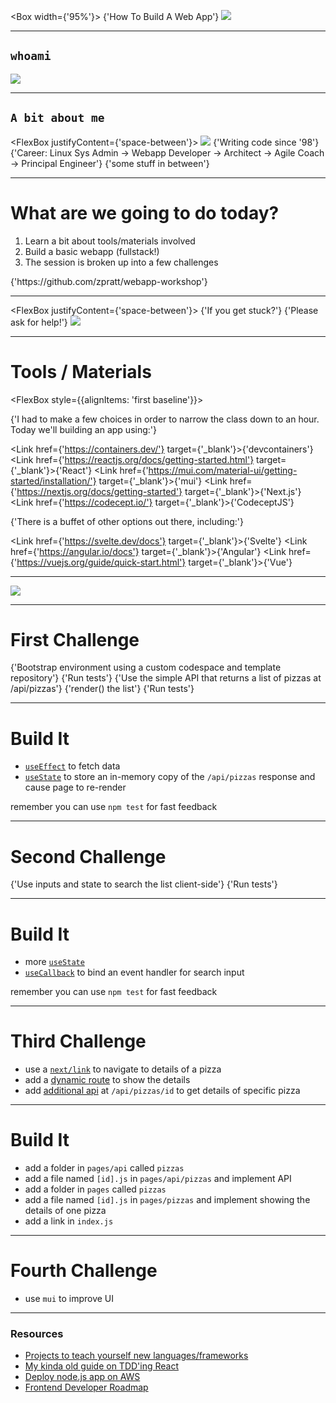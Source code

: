 
<Box width={'95%'}>
    <Heading>{'How To Build A Web App'}</Heading>
    <Image src={openingSlide}/>
</Box>

---

## `whoami`

<Image src={chrisPratt} />

---

## `A bit about me`

<FlexBox justifyContent={'space-between'}>
    <Box>
        <Image src={deereGif} />
    </Box>
    <Box>
        <UnorderedList>
            <ListItem>{'Writing code since \'98'}</ListItem>
            <ListItem>{'Career: Linux Sys Admin -> Webapp Developer -> Architect -> Agile Coach -> Principal Engineer'}</ListItem>
            <ListItem>{'some stuff in between'}</ListItem>
        </UnorderedList>
    </Box>
</FlexBox>

---

# What are we going to do today?

1. Learn a bit about tools/materials involved
1. Build a basic webapp (fullstack!)
1. The session is broken up into a few challenges

<Link href={'https://github.com/zpratt/webapp-workshop#getting-started'} target={'_blank'}>{'https://github.com/zpratt/webapp-workshop'}</Link>

---

<FlexBox justifyContent={'space-between'}>
    <Box>
        <Heading>{'If you get stuck?'}</Heading>
        <Heading>{'Please ask for help!'}</Heading>
    </Box>
    <Box>
        <Image src={frustratedDog}/>
    </Box>
</FlexBox>

---

# Tools / Materials

<FlexBox style={{alignItems: 'first baseline'}}>
    <Box>
        <p>{'I had to make a few choices in order to narrow the class down to an hour. Today we\'ll building an app using:'}</p>
        <UnorderedList>
            <ListItem><Link href={'https://containers.dev/'} target={'_blank'}>{'devcontainers'}</Link></ListItem>
            <ListItem><Link href={'https://reactjs.org/docs/getting-started.html'} target={'_blank'}>{'React'}</Link></ListItem>
            <ListItem><Link href={'https://mui.com/material-ui/getting-started/installation/'} target={'_blank'}>{'mui'}</Link></ListItem>
            <ListItem><Link href={'https://nextjs.org/docs/getting-started'} target={'_blank'}>{'Next.js'}</Link></ListItem>
            <ListItem><Link href={'https://codecept.io/'} target={'_blank'}>{'CodeceptJS'}</Link></ListItem>
        </UnorderedList>
    </Box>
    <Box>
        <p>{'There is a buffet of other options out there, including:'}</p>
        <UnorderedList>
            <ListItem><Link href={'https://svelte.dev/docs'} target={'_blank'}>{'Svelte'}</Link></ListItem>
            <ListItem><Link href={'https://angular.io/docs'} target={'_blank'}>{'Angular'}</Link></ListItem>
            <ListItem><Link href={'https://vuejs.org/guide/quick-start.html'} target={'_blank'}>{'Vue'}</Link></ListItem>
        </UnorderedList>
    </Box>
</FlexBox>

---

<FlexBox>
    <Box width={'95%'}>
        <Link href={'https://roadmap.sh/frontend'} target={'_blank'}><Image src={roadmap} maxWidth={'90%'} maxHeight={'90%'} /></Link>
    </Box>
</FlexBox>

---

# First Challenge

<OrderedList>
    <ListItem>{'Bootstrap environment using a custom codespace and template repository'}</ListItem>
    <ListItem>{'Run tests'}</ListItem>
    <ListItem>{'Use the simple API that returns a list of pizzas at /api/pizzas'}</ListItem>
    <ListItem>{'render() the list'}</ListItem>
    <ListItem>{'Run tests'}</ListItem>
</OrderedList>

---

# Build It

* [`useEffect`](https://beta.reactjs.org/reference/react/useEffect) to fetch data
* [`useState`](https://beta.reactjs.org/reference/react/useState) to store an in-memory copy of the `/api/pizzas` response and cause page to re-render

remember you can use `npm test` for fast feedback

---

# Second Challenge

<OrderedList>
    <ListItem>{'Use inputs and state to search the list client-side'}</ListItem>
    <ListItem>{'Run tests'}</ListItem>
</OrderedList>

---

# Build It

* more [`useState`](https://beta.reactjs.org/reference/react/useState)
* [`useCallback`](https://beta.reactjs.org/reference/react/useCallback) to bind an event handler for search input

remember you can use `npm test` for fast feedback

---

# Third Challenge

* use a [`next/link`](https://nextjs.org/docs/api-reference/next/link) to navigate to details of a pizza
* add a [dynamic route](https://nextjs.org/docs/basic-features/pages#pages-with-dynamic-routes) to show the details
* add [additional api](https://nextjs.org/docs/api-routes/dynamic-api-routes) at `/api/pizzas/id` to get details of specific pizza

---

# Build It

* add a folder in `pages/api` called `pizzas`
* add a file named `[id].js` in `pages/api/pizzas` and implement API
* add a folder in `pages` called `pizzas`
* add a file named `[id].js` in `pages/pizzas` and implement showing the details of one pizza
* add a link in `index.js`

---

# Fourth Challenge

* use `mui` to improve UI

---

### Resources

* [Projects to teach yourself new languages/frameworks](https://github.com/tuvtran/project-based-learning)
* [My kinda old guide on TDD'ing React](https://news.ycombinator.com/item?id=9406158)
* [Deploy node.js app on AWS](https://github.com/sonikro/nodejs-api-aws-terraform-gha)
* [Frontend Developer Roadmap](https://roadmap.sh/frontend)
